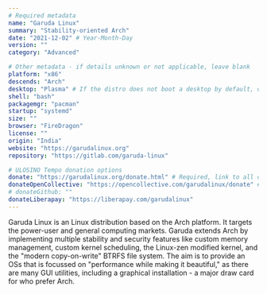 ```yaml
---
# Required metadata
name: "Garuda Linux"
summary: "Stability-oriented Arch"
date: "2021-12-02" # Year-Month-Day
version: ""
category: "Advanced"

# Other metadata - if details unknown or not applicable, leave blank
platform: "x86"
descends: "Arch"
desktop: "Plasma" # If the distro does not boot a desktop by default, or doesn't ship one, leave 'desktop' blank
shell: "bash"
packagemgr: "pacman"
startup: "systemd"
size: ""
browser: "FireDragon"
license: ""
origin: "India"
website: "https://garudalinux.org"
repository: "https://gitlab.com/garuda-linux"

# ULOSINO Tempo donation options
donate: "https://garudalinux.org/donate.html" # Required, link to all donation options
donateOpenCollective: "https://opencollective.com/garudalinux/donate" # Open Collective
# donateGithub: ""
donateLiberapay: "https://liberapay.com/garudalinux"
---
```


Garuda Linux is an Linux distribution based on the Arch platform. It targets the power-user and general computing markets. Garuda extends Arch by implementing multiple stability and security features like custom memory management, custom kernel scheduling, the Linux-zen modified kernel, and the "modern copy-on-write" BTRFS file system. The aim is to provide an OSs that is focussed on "performance while making it beautiful," as there are many GUI utilities, including a graphical installation - a major draw card for who prefer Arch.
